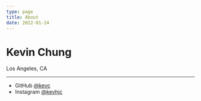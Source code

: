 ```yaml
---
type: page
title: About
date: 2022-01-24
---
```


# Kevin Chung

Los Angeles, CA

---

- GitHub [@kevc](https://github.com/kevc)
- Instagram [@kevhjc](https://instagram.com/kevhjc)
